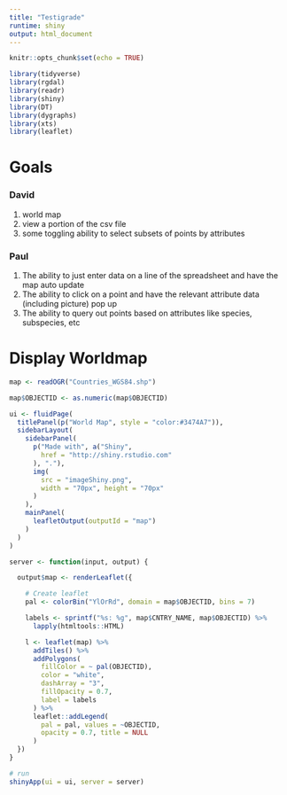 ```yaml
---
title: "Testigrade"
runtime: shiny
output: html_document
---
```


```r
knitr::opts_chunk$set(echo = TRUE)
```

```r
library(tidyverse)
library(rgdal)
library(readr)
library(shiny)
library(DT)
library(dygraphs)
library(xts)
library(leaflet)
```



# Goals

### David

1. world map
2. view a portion of the csv file
3. some toggling ability to select subsets of points by attributes


### Paul

1. The ability to just enter data on a line of the spreadsheet and have the map auto update
2. The ability to click on a point and have the relevant attribute data (including picture) pop up
3. The ability to query out points based on attributes like species, subspecies, etc



# Display Worldmap

```r
map <- readOGR("Countries_WGS84.shp")

map$OBJECTID <- as.numeric(map$OBJECTID)
```

```r
ui <- fluidPage(
  titlePanel(p("World Map", style = "color:#3474A7")),
  sidebarLayout(
    sidebarPanel(
      p("Made with", a("Shiny",
        href = "http://shiny.rstudio.com"
      ), "."),
      img(
        src = "imageShiny.png",
        width = "70px", height = "70px"
      )
    ),
    mainPanel(
      leafletOutput(outputId = "map")
    )
  )
)
```

```r
server <- function(input, output) {

  output$map <- renderLeaflet({

    # Create leaflet
    pal <- colorBin("YlOrRd", domain = map$OBJECTID, bins = 7)

    labels <- sprintf("%s: %g", map$CNTRY_NAME, map$OBJECTID) %>%
      lapply(htmltools::HTML)

    l <- leaflet(map) %>%
      addTiles() %>%
      addPolygons(
        fillColor = ~ pal(OBJECTID),
        color = "white",
        dashArray = "3",
        fillOpacity = 0.7,
        label = labels
      ) %>%
      leaflet::addLegend(
        pal = pal, values = ~OBJECTID,
        opacity = 0.7, title = NULL
      )
  })
}
```


```r
# run
shinyApp(ui = ui, server = server)
```









